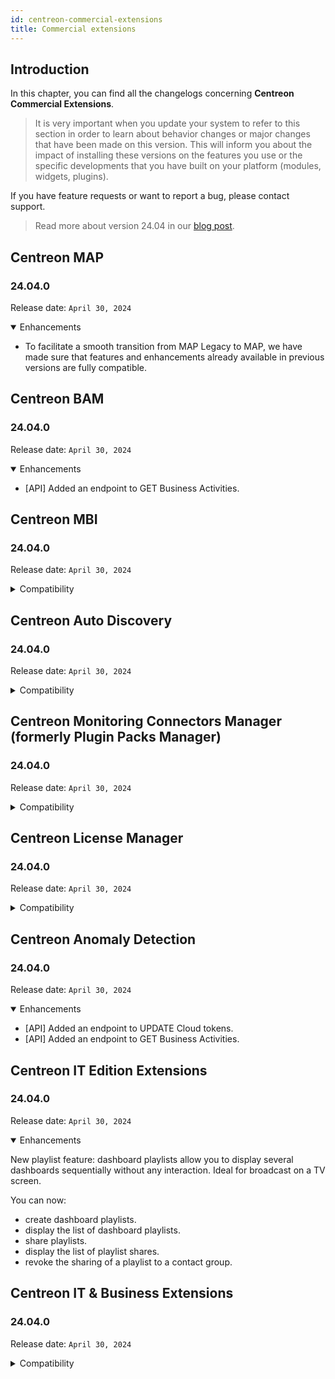 ```yaml
---
id: centreon-commercial-extensions
title: Commercial extensions
---
```



## Introduction

In this chapter, you can find all the changelogs concerning **Centreon Commercial Extensions**.

> It is very important when you update your system to refer to this section in order to learn about behavior changes or
> major changes that have been made on this version. This will inform you about the impact of installing these
> versions on the features you use or the specific developments that you have built on your platform (modules,
> widgets, plugins).

If you have feature requests or want to report a bug, please contact support.

> Read more about version 24.04 in our [blog post](https://www.centreon.com/centreon-announces-its-latest-software-release-centreon-24-04/).

<ExpandCollapseAll />

## Centreon MAP

### 24.04.0

Release date: `April 30, 2024`

<details open>
  <summary>Enhancements</summary>

- To facilitate a smooth transition from MAP Legacy to MAP, we have made sure that features and enhancements already available in previous versions are fully compatible.

</details>

## Centreon BAM

### 24.04.0

Release date: `April 30, 2024`

<details open>
  <summary>Enhancements</summary>

- [API] Added an endpoint to GET Business Activities.

</details>

## Centreon MBI

### 24.04.0

Release date: `April 30, 2024`

<details>
  <summary>Compatibility</summary>

- Compatibility with other 24.04 components.

</details>

## Centreon Auto Discovery

### 24.04.0

Release date: `April 30, 2024`

<details>
  <summary>Compatibility</summary>

- Compatibility with other 24.04 components.

</details>

## Centreon Monitoring Connectors Manager (formerly Plugin Packs Manager)

### 24.04.0

Release date: `April 30, 2024`

<details>
  <summary>Compatibility</summary>

- Compatibility with other 24.04 components.

</details>

## Centreon License Manager

### 24.04.0

Release date: `April 30, 2024`

<details>
  <summary>Compatibility</summary>

- Compatibility with other 24.04 components.

</details>

## Centreon Anomaly Detection

### 24.04.0

Release date: `April 30, 2024`

<details open>
  <summary>Enhancements</summary>

- [API] Added an endpoint to UPDATE Cloud tokens.
- [API] Added an endpoint to GET Business Activities.

</details>

## Centreon IT Edition Extensions

### 24.04.0

Release date: `April 30, 2024`

<details open>
  <summary>Enhancements</summary>

New playlist feature: dashboard playlists allow you to display several dashboards sequentially without any interaction. Ideal for broadcast on a TV screen. 
	
You can now:
- create dashboard playlists.
- display the list of dashboard playlists.
- share playlists.
- display the list of playlist shares.
- revoke the sharing of a playlist to a contact group.

</details>

## Centreon IT & Business Extensions

### 24.04.0

Release date: `April 30, 2024`

<details>
  <summary>Compatibility</summary>

- Compatibility with other 24.04 components.

</details>
